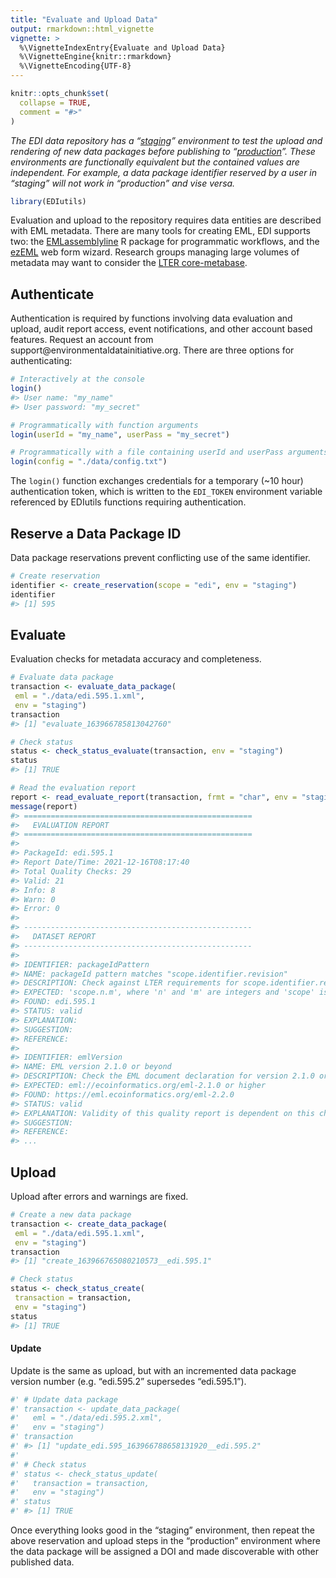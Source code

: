 ```yaml
---
title: "Evaluate and Upload Data"
output: rmarkdown::html_vignette
vignette: >
  %\VignetteIndexEntry{Evaluate and Upload Data}
  %\VignetteEngine{knitr::rmarkdown}
  %\VignetteEncoding{UTF-8}
---
```


```r
knitr::opts_chunk$set(
  collapse = TRUE,
  comment = "#>"
)
```

_The EDI data repository has a "[staging](https://portal-s.edirepository.org/nis/home.jsp)" environment to test the upload and rendering of new data packages before publishing to "[production](https://portal.edirepository.org/nis/home.jsp)". These environments are functionally equivalent but the contained values are independent. For example, a data package identifier reserved by a user in "staging" will not work in "production" and vise versa._

```r
library(EDIutils)
```

Evaluation and upload to the repository requires data entities are described with EML metadata. There are many tools for creating EML, EDI supports two: the [EMLassemblyline](https://ediorg.github.io/EMLassemblyline/) R package for programmatic workflows, and the [ezEML](https://ezeml.edirepository.org/eml/) web form wizard. Research groups managing large volumes of metadata may want to consider the [LTER core-metabase](https://github.com/lter/LTER-core-metabase).

## Authenticate

Authentication is required by functions involving data evaluation and upload, audit report access, event notifications, and other account based features. Request an account from support@environmentaldatainitiative.org. There are three options for authenticating:

```r
# Interactively at the console
login()
#> User name: "my_name"
#> User password: "my_secret"

# Programmatically with function arguments
login(userId = "my_name", userPass = "my_secret")

# Programmatically with a file containing userId and userPass arguments
login(config = "./data/config.txt")
```

The `login()` function exchanges credentials for a temporary (~10 hour) authentication token, which is written to the `EDI_TOKEN` environment variable referenced by EDIutils functions requiring authentication.

## Reserve a Data Package ID

Data package reservations prevent conflicting use of the same identifier.

```r
# Create reservation
identifier <- create_reservation(scope = "edi", env = "staging")
identifier
#> [1] 595
```

## Evaluate

Evaluation checks for metadata accuracy and completeness.

```r

# Evaluate data package
transaction <- evaluate_data_package(
 eml = "./data/edi.595.1.xml", 
 env = "staging")
transaction
#> [1] "evaluate_163966785813042760"

# Check status
status <- check_status_evaluate(transaction, env = "staging")
status
#> [1] TRUE

# Read the evaluation report
report <- read_evaluate_report(transaction, frmt = "char", env = "staging")
message(report)
#> ===================================================
#>   EVALUATION REPORT
#> ===================================================
#>   
#> PackageId: edi.595.1
#> Report Date/Time: 2021-12-16T08:17:40
#> Total Quality Checks: 29
#> Valid: 21
#> Info: 8
#> Warn: 0
#> Error: 0
#> 
#> ---------------------------------------------------
#>   DATASET REPORT
#> ---------------------------------------------------
#>   
#> IDENTIFIER: packageIdPattern
#> NAME: packageId pattern matches "scope.identifier.revision"
#> DESCRIPTION: Check against LTER requirements for scope.identifier.revision
#> EXPECTED: 'scope.n.m', where 'n' and 'm' are integers and 'scope' is one ...
#> FOUND: edi.595.1
#> STATUS: valid
#> EXPLANATION: 
#> SUGGESTION: 
#> REFERENCE: 
#> 
#> IDENTIFIER: emlVersion
#> NAME: EML version 2.1.0 or beyond
#> DESCRIPTION: Check the EML document declaration for version 2.1.0 or higher
#> EXPECTED: eml://ecoinformatics.org/eml-2.1.0 or higher
#> FOUND: https://eml.ecoinformatics.org/eml-2.2.0
#> STATUS: valid
#> EXPLANATION: Validity of this quality report is dependent on this check ...
#> SUGGESTION: 
#> REFERENCE: 
#> ...
```


## Upload

Upload after errors and warnings are fixed.

```r
# Create a new data package
transaction <- create_data_package(
 eml = "./data/edi.595.1.xml", 
 env = "staging")
transaction
#> [1] "create_163966765080210573__edi.595.1"

# Check status
status <- check_status_create(
 transaction = transaction, 
 env = "staging")
status
#> [1] TRUE
```

#### Update

Update is the same as upload, but with an incremented data package version number (e.g. "edi.595.2" supersedes "edi.595.1").

```r
#' # Update data package
#' transaction <- update_data_package(
#'   eml = "./data/edi.595.2.xml", 
#'   env = "staging")
#' transaction
#' #> [1] "update_edi.595_163966788658131920__edi.595.2"
#' 
#' # Check status
#' status <- check_status_update(
#'   transaction = transaction, 
#'   env = "staging")
#' status
#' #> [1] TRUE
```

Once everything looks good in the "staging" environment, then repeat the above reservation and upload steps in the "production" environment where the data package will be assigned a DOI and made discoverable with other published data.
